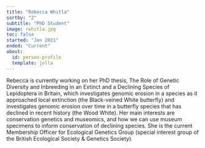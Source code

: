 ```yaml
---
title: "Rebecca Whitla"
sortby: "2"
subtitle: "PhD Student"
image: rwhitla.jpg
toc: false
started: "Jan 2021"
ended: "Current"
about:
  id: person-profile
  template: jolla
---
```



Rebecca is currently working on her PhD thesis, The Role of Genetic Diversity and Inbreeding in an Extinct and a Declining Species of Lepidoptera in Britain, which investigates genomic erosion in a species as it approached local extinction (the Black-veined White butterfly) and investigates genomic erosion over time in a butterfly species that has declined in recent history (the Wood White). Her main interests are conservation genetics and museomics, and how we can use museum specimens to inform conservation of declining species.
She is the current Membership Officer for Ecological Genetics Group (special interest group of the British Ecological Society & Genetics Society).